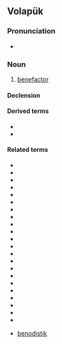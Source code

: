 ==Volapük==

===Pronunciation===
* {{IPA|vo|[benoˈdan]}}

===Noun===
{{vo-noun}}

# {{qualifier|male or female}} [[benefactor]]

====Declension====
{{vo-decl-noun}}

====Derived terms====
* {{l|vo|hibenodan}}
* {{l|vo|jibenodan}}

====Related terms====
* {{l|vo|ben}}
* {{l|vo|benik}}
* {{l|vo|benikam}}
* {{l|vo|beniköl}}
* {{l|vo|benikön}}
* {{l|vo|beno}}
* {{l|vo|benod}}
* {{l|vo|benodagivot}}
* {{l|vo|benodagiv}}
* {{l|vo|benodavob}}
* {{l|vo|benodavobod}}
* {{l|vo|benodäl}}
* {{l|vo|benodälik}}
* {{l|vo|benodik}}
* {{l|vo|benodistik}}
* {{l|vo|benodistön}}
* {{l|vo|benodistükön}}
* {{l|vo|benodön}}
* {{l|vo|benodugäl}}
* {{l|vo|benodugälik}}
* {{l|vo|benodugälam}}
* {{l|vo|benodugälön}}
* {{l|vo|vemo}} [[benodistik]]